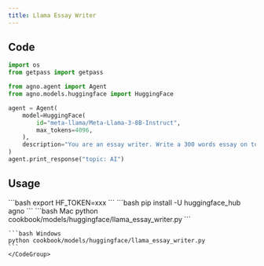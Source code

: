 ```yaml
---
title: Llama Essay Writer
---
```


## Code

```python cookbook/models/huggingface/llama_essay_writer.py
import os
from getpass import getpass

from agno.agent import Agent
from agno.models.huggingface import HuggingFace

agent = Agent(
    model=HuggingFace(
        id="meta-llama/Meta-Llama-3-8B-Instruct",
        max_tokens=4096,
    ),
    description="You are an essay writer. Write a 300 words essay on topic that will be provided by user",
)
agent.print_response("topic: AI")
```

## Usage

<Steps>
  <Snippet file="create-venv-step.mdx" />

  <Step title="Set your API key">
    ```bash
    export HF_TOKEN=xxx
    ```
  </Step>

  <Step title="Install libraries">
    ```bash
    pip install -U huggingface_hub agno
    ```
  </Step>

  <Step title="Run Agent">
    <CodeGroup>
    ```bash Mac
    python cookbook/models/huggingface/llama_essay_writer.py
    ```

    ```bash Windows
    python cookbook/models/huggingface/llama_essay_writer.py
    ```
    </CodeGroup>
  </Step>
</Steps>